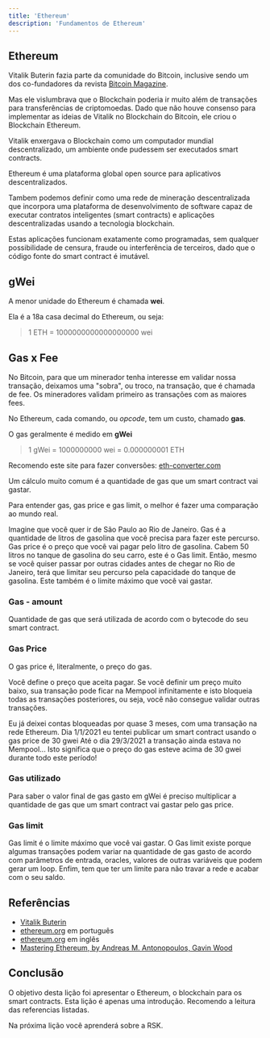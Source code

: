 ```yaml
---
title: 'Ethereum'
description: 'Fundamentos de Ethereum'
---
```


## Ethereum

Vitalik Buterin fazia parte da comunidade do Bitcoin, 
inclusive sendo um dos co-fundadores da revista [Bitcoin Magazine](https://bitcoinmagazine.com/).

Mas ele vislumbrava que o Blockchain poderia ir muito além de transações para transferências de criptomoedas.
Dado que não houve consenso para implementar as ideias de Vitalik no Blockchain do Bitcoin,
ele criou o Blockchain Ethereum.

Vitalik enxergava o Blockchain como um computador mundial descentralizado,
um ambiente onde pudessem ser executados smart contracts.

Ethereum é uma plataforma global open source para aplicativos descentralizados.

Tambem podemos definir como uma rede de mineração descentralizada 
que incorpora uma plataforma de desenvolvimento de software capaz de executar contratos inteligentes (smart contracts) 
e aplicações descentralizadas usando a tecnologia blockchain.

Estas aplicações funcionam exatamente como programadas, sem qualquer possibilidade de censura, fraude ou interferência de terceiros, dado que o código fonte do smart contract é imutável. 

## gWei

A menor unidade do Ethereum é chamada **wei**.

Ela é a 18a casa decimal do Ethereum, ou seja:

> 1 ETH = 1000000000000000000 wei

## Gas x Fee

No Bitcoin, para que um minerador tenha interesse em validar nossa transação,
deixamos uma "sobra", ou troco, na transação, que é chamada de fee.
Os mineradores validam primeiro as transações com as maiores fees.

No Ethereum, cada comando, ou *opcode*, tem um custo, chamado **gas**.

O gas geralmente é medido em **gWei** 

> 1 gWei = 1000000000 wei = 0.000000001 ETH

Recomendo este site para fazer conversões: 
[eth-converter.com](https://eth-converter.com/)

Um cálculo muito comum é a quantidade de gas que um smart contract vai gastar.

Para entender gas, gas price e gas limit, o melhor é fazer uma comparação ao mundo real.

Imagine que você quer ir de São Paulo ao Rio de Janeiro.
Gas é a quantidade de litros de gasolina que você precisa para fazer este percurso.
Gas price é o preço que você vai pagar pelo litro de gasolina.
Cabem 50 litros no tanque de gasolina do seu carro, este é o Gas limit.
Então, mesmo se você quiser passar por outras cidades antes de chegar no Rio de Janeiro, 
terá que limitar seu percurso pela capacidade do tanque de gasolina.
Este também é o limite máximo que você vai gastar.

### Gas - amount

Quantidade de gas que será utilizada de acordo com o bytecode do seu smart contract.

### Gas Price

O gas price é, literalmente, o preço do gas.

Você define o preço que aceita pagar.
Se você definir um preço muito baixo, sua transação pode ficar na Mempool infinitamente 
e isto bloqueia todas as transações posteriores, ou seja, 
você não consegue validar outras transações.

Eu já deixei contas bloqueadas por quase 3 meses, com uma transação na rede Ethereum.
Dia 1/1/2021 eu tentei publicar um smart contract usando o gas price de 30 gwei 
Até o dia 29/3/2021 a transação ainda estava no Mempool...
Isto significa que o preço do gas esteve acima de 30 gwei durante todo este período!

### Gas utilizado

Para saber o valor final de gas gasto em gWei 
é preciso multiplicar a quantidade de gas que um smart contract vai gastar
pelo gas price.

### Gas limit

Gas limit é o limite máximo que você vai gastar.
O Gas limit existe porque algumas transações podem variar na quantidade de gas gasto 
de acordo com parâmetros de entrada, oracles, valores de outras variáveis que podem gerar um loop.
Enfim, tem que ter um limite para não travar a rede e acabar com o seu saldo.

## Referências

- [Vitalik Buterin](https://en.wikipedia.org/wiki/Vitalik_Buterin)
- [ethereum.org](https://ethereum.org/pt-br/) em português
- [ethereum.org](https://ethereum.org/en/) em inglês
- [Mastering Ethereum, by Andreas M. Antonopoulos, Gavin Wood](https://github.com/ethereumbook/ethereumbook)

## Conclusão

O objetivo desta lição foi apresentar o Ethereum, o blockchain para os smart contracts. 
Esta lição é apenas uma introdução.
Recomendo a leitura das referencias listadas.

Na próxima lição você aprenderá sobre a RSK.
